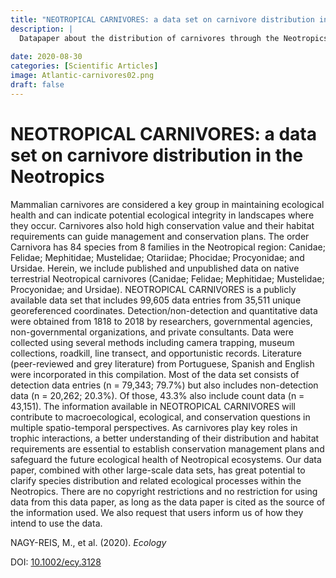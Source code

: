 ---
title: "NEOTROPICAL CARNIVORES: a data set on carnivore distribution in the Neotropics"
description: |
  Datapaper about the distribution of carnivores through the Neotropics
  
date: 2020-08-30
categories: [Scientific Articles]
image: Atlantic-carnivores02.png
draft: false
---

# NEOTROPICAL CARNIVORES: a data set on carnivore distribution in the Neotropics

Mammalian carnivores are considered a key group in maintaining ecological health and can indicate potential ecological integrity in landscapes where they occur. Carnivores also hold high conservation value and their habitat requirements can guide management and conservation plans. The order Carnivora has 84 species from 8 families in the Neotropical region: Canidae; Felidae; Mephitidae; Mustelidae; Otariidae; Phocidae; Procyonidae; and Ursidae. Herein, we include published and unpublished data on native terrestrial Neotropical carnivores (Canidae; Felidae; Mephitidae; Mustelidae; Procyonidae; and Ursidae). NEOTROPICAL CARNIVORES is a publicly available data set that includes 99,605 data entries from 35,511 unique georeferenced coordinates. Detection/non-detection and quantitative data were obtained from 1818 to 2018 by researchers, governmental agencies, non-governmental organizations, and private consultants. Data were collected using several methods including camera trapping, museum collections, roadkill, line transect, and opportunistic records. Literature (peer-reviewed and grey literature) from Portuguese, Spanish and English were incorporated in this compilation. Most of the data set consists of detection data entries (n = 79,343; 79.7%) but also includes non-detection data (n = 20,262; 20.3%). Of those, 43.3% also include count data (n = 43,151). The information available in NEOTROPICAL CARNIVORES will contribute to macroecological, ecological, and conservation questions in multiple spatio-temporal perspectives. As carnivores play key roles in trophic interactions, a better understanding of their distribution and habitat requirements are essential to establish conservation management plans and safeguard the future ecological health of Neotropical ecosystems. Our data paper, combined with other large-scale data sets, has great potential to clarify species distribution and related ecological processes within the Neotropics. There are no copyright restrictions and no restriction for using data from this data paper, as long as the data paper is cited as the source of the information used. We also request that users inform us of how they intend to use the data.

NAGY-REIS, M., et al. (2020). *Ecology*

DOI: [10.1002/ecy.3128](https://esajournals.onlinelibrary.wiley.com/doi/full/10.1002/ecy.3128)